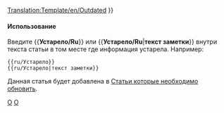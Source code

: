 <noinclude>[[Translation:Template/en/Outdated]]</noinclude><noinclude></noinclude>{{en/Ambox| type  = content
| image = en/Outdated content.png | alt = Outdated content
| text  = <strong>Устарело</strong><br />
Данная статья или часть её содержимого устарело. Некоторая информация может быть не точной в связи с последними изменениями. Пожалуйста, обновите эту статью. {{#IF: {{{1|}}} |<br>{{{1}}}|}}
}}<includeonly>{{{2|[[Category:ru/Статьи которые необходимо обновить]]}}}</includeonly><noinclude>

====Использование====
Введите <nowiki>{{</nowiki>'''Устарело/Ru'''<nowiki>}}</nowiki> или <nowiki>{{</nowiki>'''Устарело/Ru'''|'''текст заметки'''<nowiki>}}</nowiki> внутри текста статьи в том месте где информация устарела. Например:
<pre>
{{ru/Устарело}} 
{{ru/Устарело|текст заметки}}
</pre>
Данная статья будет добавлена в [[:Category:ru/Статьи которые необходимо обновить|Статьи которые необходимо обновить]].

[[Category:ru/Шаблоны|O]][[Category:en/Message boxes|O]]
</noinclude>